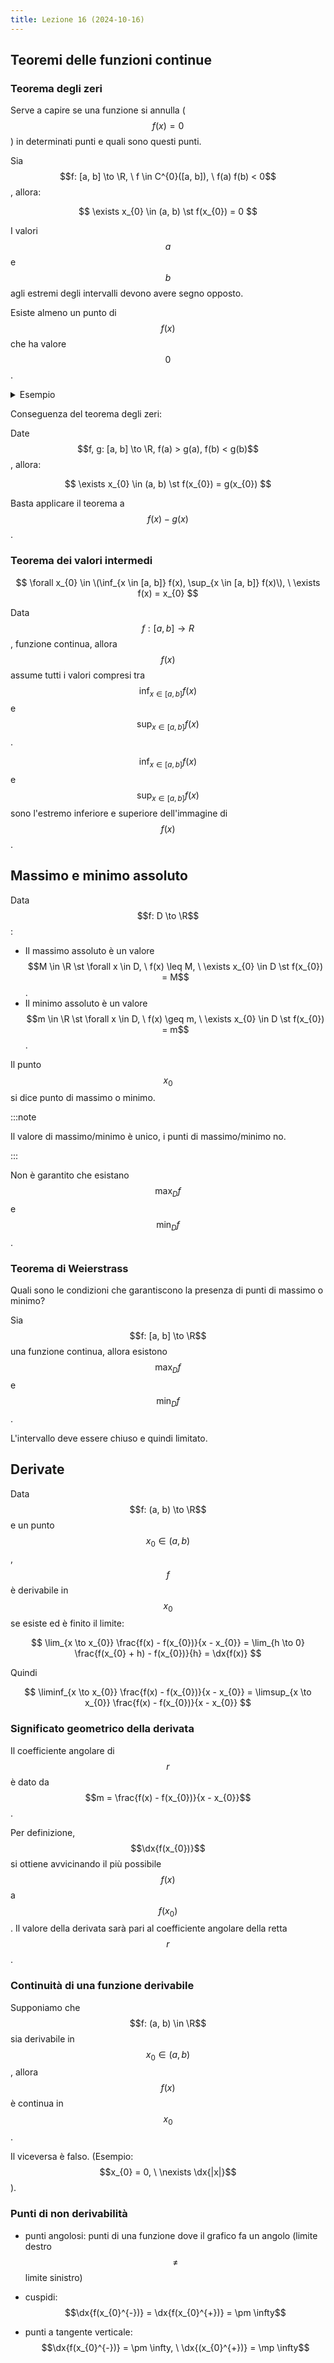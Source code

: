 ```yaml
---
title: Lezione 16 (2024-10-16)
---
```



## Teoremi delle funzioni continue

### Teorema degli zeri

Serve a capire se una funzione si annulla ($$f(x) = 0$$) in determinati punti e
quali sono questi punti.

Sia $$f: [a, b] \to \R, \ f \in C^{0}([a, b]), \ f(a) f(b) < 0$$, allora:

$$
\exists x_{0} \in (a, b) \st f(x_{0}) = 0
$$

I valori $$a$$ e $$b$$ agli estremi degli intervalli devono avere segno opposto.

Esiste almeno un punto di $$f(x)$$ che ha valore $$0$$.

<details>
<summary>Esempio</summary>

Voglio trovare le soluzioni di di $$p(x) = x^{3} + 2x^{2} + 3$$ (ovvero gli
$$x_{0} \in \R \st p(x_{0}) = 0$$).

:::note

Il numero di soluzioni, se esistono, è al massimo il grado del polinomio.

:::

Esiste almeno una soluzione reale, infatti:

- $$\lim_{x \to -\infty} p(x) = -\infty$$, quindi
  $$\exists x_{0} \in \R \st p(x_{1}) < 0$$.
- $$\lim_{x \to +\infty} p(x) = +\infty$$, quindi
  $$\exists x_{0} \in \R \st p(x_{2}) > 0$$.

Prendo $$x_{1} = -4, p(-4) < 0$$ e $$x_{2} = 0, p(0) > 0$$, allora
$$\exists x_{0} \in (-4, 0) \st p(x_{0} = 0$$.

Poi devo ridurre l'intervallo $$(-4, 0)$$ fino a quando riesco ad approssimare
la soluzione abbastanza precisamente:

<Steps>

1. Trovo il punto medio $$x_{0}$$ dell'intervallo.
2. Se $$x_{0}$$ è la soluzione allora mi fermo, sennò ripeto nella metà
   dell'intervallo che contiene la soluzione.

</Steps>

</details>

Conseguenza del teorema degli zeri:

Date $$f, g: [a, b] \to \R, f(a) > g(a), f(b) < g(b)$$, allora:

$$
\exists x_{0} \in (a, b) \st f(x_{0}) = g(x_{0})
$$

Basta applicare il teorema a $$f(x) - g(x)$$.

### Teorema dei valori intermedi

$$
\forall x_{0} \in \(\inf_{x \in [a, b]} f(x), \sup_{x \in [a, b]} f(x)\), \ \exists f(x) = x_{0}
$$

Data $$f: [a, b] \to R$$, funzione continua, allora $$f(x)$$ assume tutti i
valori compresi tra $$\inf_{x \in [a, b]} f(x)$$ e $$\sup_{x \in [a, b]} f(x)$$.

$$\inf_{x \in [a, b]} f(x)$$ e $$\sup_{x \in [a, b]} f(x)$$ sono l'estremo
inferiore e superiore dell'immagine di $$f(x)$$.

## Massimo e minimo assoluto

Data $$f: D \to \R$$:

- Il massimo assoluto è un valore
  $$M \in \R \st \forall x \in D, \ f(x) \leq M, \ \exists x_{0} \in D \st f(x_{0}) = M$$.
- Il minimo assoluto è un valore
  $$m \in \R \st \forall x \in D, \ f(x) \geq m, \ \exists x_{0} \in D \st f(x_{0}) = m$$.

Il punto $$x_{0}$$ si dice punto di massimo o minimo.

:::note

Il valore di massimo/minimo è unico, i punti di massimo/minimo no.

:::

Non è garantito che esistano $$\max_{D} f$$ e $$\min_{D} f$$.

### Teorema di Weierstrass

Quali sono le condizioni che garantiscono la presenza di punti di massimo o
minimo?

Sia $$f: [a, b] \to \R$$ una funzione continua, allora esistono $$\max_{D} f$$ e
$$\min_{D} f$$.

L'intervallo deve essere chiuso e quindi limitato.

## Derivate

Data $$f: (a, b) \to \R$$ e un punto $$x_{0} \in (a, b)$$, $$f$$ è derivabile in
$$x_{0}$$ se esiste ed è finito il limite:

$$
\lim_{x \to x_{0}} \frac{f(x) - f(x_{0})}{x - x_{0}} =
\lim_{h \to 0} \frac{f(x_{0} + h) - f(x_{0})}{h} = \dx{f(x)}
$$

Quindi

$$
\liminf_{x \to x_{0}} \frac{f(x) - f(x_{0})}{x - x_{0}} =
\limsup_{x \to x_{0}} \frac{f(x) - f(x_{0})}{x - x_{0}}
$$

### Significato geometrico della derivata

Il coefficiente angolare di $$r$$ è dato da
$$m = \frac{f(x) - f(x_{0})}{x - x_{0}}$$.

Per definizione, $$\dx{f(x_{0})}$$ si ottiene avvicinando il più possibile
$$f(x)$$ a $$f(x_{0})$$. Il valore della derivata sarà pari al coefficiente
angolare della retta $$r$$.

<Desmos graph="igo2v9yyex" />

### Continuità di una funzione derivabile

Supponiamo che $$f: (a, b) \in \R$$ sia derivabile in $$x_{0} \in (a, b)$$,
allora $$f(x)$$ è continua in $$x_{0}$$.

Il viceversa è falso. (Esempio: $$x_{0} = 0, \ \nexists \dx{|x|}$$).

### Punti di non derivabilità

- punti angolosi: punti di una funzione dove il grafico fa un angolo (limite
  destro $$\neq$$ limite sinistro)

  <Desmos graph="uk36b65qvu" />

- cuspidi: $$\dx{f(x_{0}^{-})} = \dx{f(x_{0}^{+})} = \pm \infty$$

- punti a tangente verticale:
  $$\dx{f(x_{0}^{-})} = \pm \infty, \ \dx{(x_{0}^{+})} = \mp \infty$$
